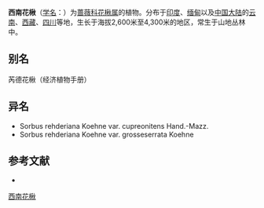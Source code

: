 {{Speciesbox
| name = 西南花楸
| status = 
| status_system = 
| image =
| genus = Sorbus
| species = rehderiana
| authority = Koehne
| subdivision_ranks =[[变种|变种]]
| subdivision =
* 西南花楸 ''S. r.'' var. ''rehderiana''
* 西南花楸锈毛 ''S. r.'' var. ''cupreonitens''
* 西南花楸巨齿 ''S. r.'' var. ''grosseserrata''
}}

'''西南花楸'''（[[学名|学名]]：{{lang|la|''Sorbus rehderiana''}}）为[[蔷薇科|蔷薇科]][[花楸属|花楸属]]的植物。分布于[[印度|印度]]、[[缅甸|缅甸]]以及[[中国大陆|中国大陆]]的[[云南|云南]]、[[西藏|西藏]]、[[四川|四川]]等地，生长于海拔2,600米至4,300米的地区，常生于山地丛林中。

== 别名 ==
芮德花楸（经济植物手册）

== 异名 ==
* Sorbus rehderiana Koehne var. cupreonitens Hand.-Mazz.
* Sorbus rehderiana Koehne var. grosseserrata Koehne

== 参考文献 ==
<div class="references-small">
* {{cite web| url =http://www.bioinfo.cn/db05/KmzwSpecies.php?action=view&id=18480| title =西南花楸（原变种）| work =《中国高等植物数据库全库》| publisher =中国科学院微生物研究所| author =昆明植物研究所| accessdate =2009-02-25| deadurl =yes| archiveurl =https://web.archive.org/web/20160305023038/http://www.bioinfo.cn/db05/KmzwSpecies.php?action=view&id=18480| archivedate =2016-03-05| df =}}
</div>
{{Taxonbar|from=Q15228421}}

[[Category:花楸属|西南花楸]]


{{植物小作品}}